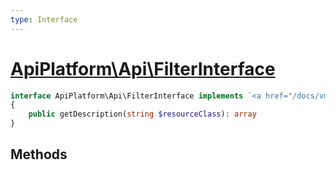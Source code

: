 ```yaml
---
type: Interface
---
```


# [ApiPlatform\Api\FilterInterface](/docs/vmain/reference/Api/FilterInterface)



```php
interface ApiPlatform\Api\FilterInterface implements `<a href="/docs/vmain/reference/Metadata/FilterInterface">ApiPlatform\Metadata\FilterInterface</a>`
{
    public getDescription(string $resourceClass): array
}
```
## Methods
